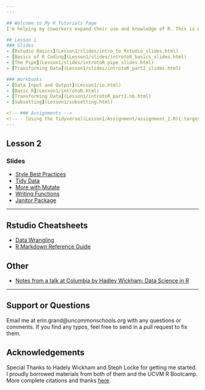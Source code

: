 ```yaml
---
---

## Welcome to My R Tutorials Page
I'm helping my coworkers expand their use and knowledge of R. This is will be the main resource for putting my materials until I find a different place.

## Lesson 1
### Slides
- [Rstudio Basics](Lesson1/slides/intro_to_Rstudio_slides.html)
- [Basics of R Coding](Lesson1/slides/introtoR_basics_slides.html)
- [The Pipe](Lesson1/slides/introtoR_pipe_slides.html)
- [Transforming Data](Lesson1/slides/introtoR_part2_slides.html)

### Workbooks
- [Data Input and Output](Lesson1/io.html)
- [Basic R](Lesson1/introtoR.html)
- [Transforming Data](Lesson1/introtoR_part2.nb.html)
- [Subsetting](Lesson1/subsetting.html)

<!-- ### Assignments -->
<!-- - [Using the Tidyverse](Lesson1/Assignment/assignment_2.R){:target="_blank"} -->
---
```


## Lesson 2
### Slides
- [Style Best Practices](Lesson2/best_practices.html)
- [Tidy Data](Lesson2/slides/tidy-data-slides.html)
- [More with Mutate](Lesson2/slides/mutate_review.html)
- [Writing Functions](Lesson2/slides/writing_functions_slides.html)
- [Janitor Package](Lesson2/slides/janitor.html)

---

## Rstudio Cheatsheets
<!-- - [Base R](http://github.com/rstudio/cheatsheets/raw/master/source/pdfs/base-r.pdf)
- [Rstudio IDE](https://www.rstudio.com/wp-content/uploads/2016/01/rstudio-IDE-cheatsheet.pdf)
<!-- - [Data Import](https://github.com/rstudio/cheatsheets/raw/master/source/pdfs/data-import-cheatsheet.pdf){:target="_blank"} -->
- [Data Wrangling](https://www.rstudio.com/wp-content/uploads/2015/02/data-wrangling-cheatsheet.pdf)
- [R Markdown Reference Guide](https://www.rstudio.com/wp-content/uploads/2015/03/rmarkdown-reference.pdf)

## Other
- [Notes from a talk at Columbia by Hadley Wickham: Data Science in R](hadley_notes.nb.html)

---
## Support or Questions
Email me at erin.grand@uncommonschools.org with any questions or comments. If you find any typos, feel free to send in a pull request to fix them. 

## Acknowledgements
Special Thanks to Hadely Wickham and Steph Locke for getting me started. I proudly borrowed materials from both of them and the UCVM R Bootcamp. More complete citations and thanks [here](acknowledgements.html).

